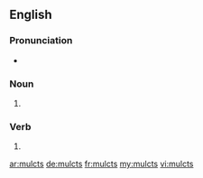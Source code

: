 ==English==

===Pronunciation===
* {{rhymes|ʌlkts}}

===Noun===
{{head|en|plural}}

# {{plural of|mulct|lang=en|nocat=1}}

===Verb===
{{head|en}}

# {{en-third-person singular of|mulct}}

[[ar:mulcts]]
[[de:mulcts]]
[[fr:mulcts]]
[[my:mulcts]]
[[vi:mulcts]]